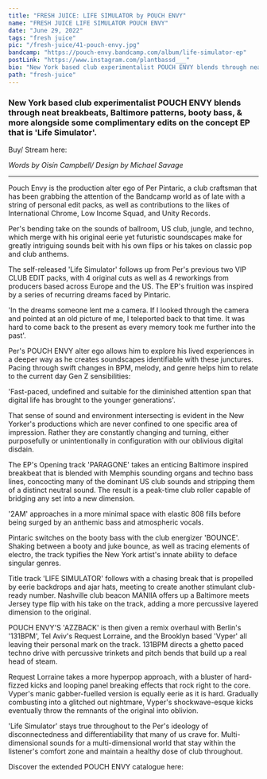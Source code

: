 ---
title: "FRESH JUICE: LIFE SIMULATOR by POUCH ENVY"
name: "FRESH JUICE LIFE SIMULATOR POUCH ENVY"
date: "June 29, 2022"
tags: "fresh juice"
pic: "/fresh-juice/41-pouch-envy.jpg"
bandcamp: "https://pouch-envy.bandcamp.com/album/life-simulator-ep"
postLink: "https://www.instagram.com/plantbassd___"
bio: "New York based club experimentalist POUCH ENVY blends through neat breakbeats, Baltimore patterns, booty bass, & more alongside some complimentary edits on the concept EP that is ‘Life Simulator'"
path: "fresh-juice"
---

### New York based club experimentalist POUCH ENVY blends through neat breakbeats, Baltimore patterns, booty bass, & more alongside some complimentary edits on the concept EP that is 'Life Simulator'.

Buy/ Stream here: <HoverLink url="pouch-envy.bandcamp.com/album/life-simulator-ep" external inline />

<Picture src="/fresh-juice/41-life-simulator.jpg" alt="Life simulator album art" size={1200} />

<p className="smallText">
  <i>Words by Oisín Campbell/ Design by Michael Savage</i>
</p>

<hr />

Pouch Envy is the production alter ego of Per Pintaric, a club craftsman that has been grabbing the attention of the Bandcamp world as of late with a string of personal edit packs, as well as contributions to the likes of International Chrome, Low Income Squad, and Unity Records.

Per's bending take on the sounds of ballroom, US club, jungle, and techno, which merge with his original eerie yet futuristic soundscapes make for greatly intriguing sounds beit with his own flips or his takes on classic pop and club anthems.

The self-released 'Life Simulator' follows up from Per's previous two VIP CLUB EDIT packs, with 4 original cuts as well as 4 reworkings from producers based across Europe and the US. The EP's fruition was inspired by a series of recurring dreams faced by Pintaric.

'In the dreams someone lent me a camera. If I looked through the camera and pointed at an old picture of me, I teleported back to that time. It was hard to come back to the present as every memory took me further into the past'.

Per's POUCH ENVY alter ego allows him to explore his lived experiences in a deeper way as he creates soundscapes identifiable with these junctures. Pacing through swift changes in BPM, melody, and genre helps him to relate to the current day Gen Z sensibilities:

'Fast-paced, undefined and suitable for the diminished attention span that digital life has brought to the younger generations'.

That sense of sound and environment intersecting is evident in the New Yorker's productions which are never confined to one specific area of impression. Rather they are constantly changing and turning, either purposefully or unintentionally in configuration with our oblivious digital disdain.

The EP's Opening track 'PARAGONE' takes an enticing Baltimore inspired breakbeat that is blended with Memphis sounding organs and techno bass lines, concocting many of the dominant US club sounds and stripping them of a distinct neutral sound. The result is a peak-time club roller capable of bridging any set into a new dimension.

'2AM' approaches in a more minimal space with elastic 808 fills before being surged by an anthemic bass and atmospheric vocals.

<Picture src="/fresh-juice/41-envy.jpg" alt="Pouch envy cover pic" size={1200} />

Pintaric switches on the booty bass with the club energizer 'BOUNCE'. Shaking between a booty and juke bounce, as well as tracing elements of electro, the track typifies the New York artist's innate ability to deface singular genres.

Title track 'LIFE SIMULATOR' follows with a chasing break that is propelled by eerie backdrops and ajar hats, meeting to create another stimulant club-ready number. Nashville club beacon MANIIA offers up a Baltimore meets Jersey type flip with his take on the track, adding a more percussive layered dimension to the original.

POUCH ENVY'S 'AZZBACK' is then given a remix overhaul with Berlin's '131BPM', Tel Aviv's Request Lorraine, and the Brooklyn based 'Vyper' all leaving their personal mark on the track. 131BPM directs a ghetto paced techno drive with percussive trinkets and pitch bends that build up a real head of steam.

Request Lorraine takes a more hyperpop approach, with a bluster of hard-fizzed kicks and looping panel breaking effects that rock right to the core. Vyper's manic gabber-fuelled version is equally eerie as it is hard. Gradually combusting into a glitched out nightmare, Vyper's shockwave-esque kicks eventually throw the remnants of the original into oblivion.

'Life Simulator' stays true throughout to the Per's ideology of disconnectedness and differentiability that many of us crave for. Multi-dimensional sounds for a multi-dimensional world that stay within the listener's comfort zone and maintain a healthy dose of club throughout.

Discover the extended POUCH ENVY catalogue here: <HoverLink url="pouch-envy.bandcamp.com/" external inline />

